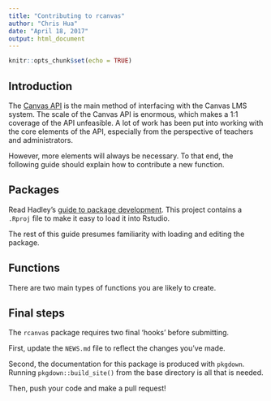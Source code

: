 ```yaml
---
title: "Contributing to rcanvas"
author: "Chris Hua"
date: "April 18, 2017"
output: html_document
---
```


```r
knitr::opts_chunk$set(echo = TRUE)
```

## Introduction

The [Canvas API](https://canvas.instructure.com/doc/api/index.html) is the main method of interfacing with the Canvas LMS system. The scale of the Canvas API is enormous, which makes a 1:1 coverage of the API unfeasible. A lot of work has been put into working with the core elements of the API, especially from the perspective of teachers and administrators.

However, more elements will always be necessary. To that end, the following guide should explain how to contribute a new function.

## Packages

Read Hadley's [guide to package development](http://r-pkgs.had.co.nz/r.html). This project contains a `.Rproj` file to make it easy to load it into Rstudio. 

The rest of this guide presumes familiarity with loading and editing the package.

## Functions

There are two main types of functions you are likely to create.

## Final steps

The `rcanvas` package requires two final 'hooks' before submitting. 

First, update the `NEWS.md` file to reflect the changes you've made.

Second, the documentation for this package is produced with `pkgdown`. Running `pkgdown::build_site()` from the base directory is all that is needed.

Then, push your code and make a pull request!
